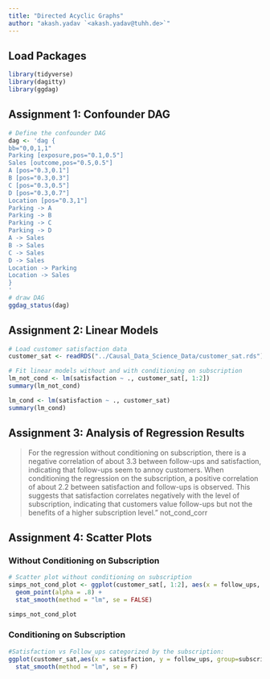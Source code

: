 ```yaml
---
title: "Directed Acyclic Graphs"
author: "akash.yadav `<akash.yadav@tuhh.de>`"
---
```



## Load Packages
```r
library(tidyverse)
library(dagitty)
library(ggdag)
```

## Assignment 1: Confounder DAG

```r
# Define the confounder DAG
dag <- 'dag {
bb="0,0,1,1"
Parking [exposure,pos="0.1,0.5"]
Sales [outcome,pos="0.5,0.5"]
A [pos="0.3,0.1"]
B [pos="0.3,0.3"]
C [pos="0.3,0.5"]
D [pos="0.3,0.7"]
Location [pos="0.3,1"]
Parking -> A
Parking -> B
Parking -> C
Parking -> D
A -> Sales
B -> Sales
C -> Sales
D -> Sales
Location -> Parking
Location -> Sales
}
'
# draw DAG
ggdag_status(dag)
```

## Assignment 2: Linear Models

```r
# Load customer satisfaction data
customer_sat <- readRDS("../Causal_Data_Science_Data/customer_sat.rds")

# Fit linear models without and with conditioning on subscription
lm_not_cond <- lm(satisfaction ~ ., customer_sat[, 1:2])
summary(lm_not_cond)

lm_cond <- lm(satisfaction ~ ., customer_sat)
summary(lm_cond)
```

## Assignment 3: Analysis of Regression Results

> For the regression without conditioning on subscription, there is a negative correlation of about 3.3 between follow-ups and satisfaction, indicating that follow-ups seem to annoy customers. When conditioning the regression on the subscription, a positive correlation of about 2.2 between satisfaction and follow-ups is observed. This suggests that satisfaction correlates negatively with the level of subscription, indicating that customers value follow-ups but not the benefits of a higher subscription level."
not_cond_corr

## Assignment 4: Scatter Plots

### Without Conditioning on Subscription

```r
# Scatter plot without conditioning on subscription
simps_not_cond_plot <- ggplot(customer_sat[, 1:2], aes(x = follow_ups, y = satisfaction)) +
  geom_point(alpha = .8) +
  stat_smooth(method = "lm", se = FALSE)

simps_not_cond_plot
```

### Conditioning on Subscription

```r
#Satisfaction vs Follow_ups categorized by the subscription:
ggplot(customer_sat,aes(x = satisfaction, y = follow_ups, group=subscription, color=subscription)) +  geom_point() +
  stat_smooth(method = "lm", se = F)
```